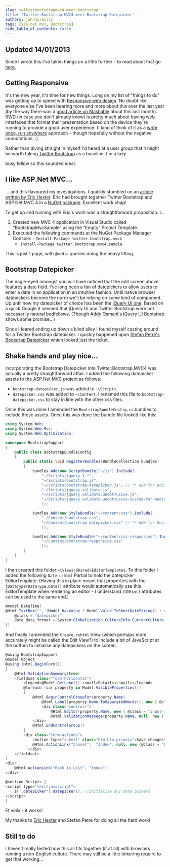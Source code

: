 ```yaml
---
slug: twitterbootstrapmvc4-meet-bootstrap
title: 'Twitter.Bootstrap.MVC4 meet Bootstrap Datepicker'
authors: johnnyreilly
tags: [asp.net mvc, Bootstrap]
hide_table_of_contents: false
---
```


## Updated 14/01/2013

Since I wrote this I've taken things on a little further - to read about that go [here](../2013-01-14-twitterbootstrapmvc4-meet-bootstrap_14/index.mdx).

<!--truncate-->

## Getting Responsive

It's the new year, it's time for new things. Long on my list of "things to do" was getting up to speed with [Responsive web design](http://en.wikipedia.org/wiki/Responsive_web_design). No doubt like everyone else I've been hearing more and more about this over the last year (by the way there was a [good article on Mashable](http://mashable.com/2012/12/11/responsive-web-design/) about this last month). RWD (in case you don't already know) is pretty much about having web interfaces that format their presentation based on the device they're running to provide a good user experience. (I kind of think of it as a [write once, run anywhere](http://en.wikipedia.org/wiki/Write_once,_run_anywhere) approach - though hopefully without the negative connotations...)

Rather than diving straight in myself I'd heard at a user group that it might be worth taking [Twitter Bootstrap](http://twitter.github.com/bootstrap/) as a baseline. I'm a <strike>lazy</strike>

busy fellow so this sounded ideal.

## I like ASP.Net MVC...

... and this flavoured my investigations. I quickly stumbled on an [article written by Eric Hexter](http://lostechies.com/erichexter/2012/11/20/twitter-bootstrap-mvc4-the-template-nuget-package-for-asp-net-mvc4-projects/). Eric had brought together Twitter Bootstrap and ASP.Net MVC 4 in a [NuGet package](http://nuget.org/packages/twitter.bootstrap.mvc4). Excellent work chap!

To get up and running with Eric's work was a straightforward proposition. I...

1. Created new MVC 4 application in Visual Studio called “BootstrapMvcSample” using the “Empty” Project Template.
2. Executed the following commands at the NuGet Package Manager Console: - `Install-Package twitter.bootstrap.mvc4`
   - `Install-Package twitter.bootstrap.mvc4.sample`

This is just 1 page, with `@media` queries doing the heavy lifting.

## Bootstrap Datepicker

The eagle-eyed amongst you will have noticed that the edit screen above features a date field. I've long been a fan of datepickers to allow users to enter a date in an application in an intuitive fashion. Until native browser datepickers become the norm we'll be relying on some kind of component. Up until now my datepicker of choice has been the [jQuery UI one](http://jqueryui.com/datepicker/). Based on a quick Google it seemed that jQuery UI and Twitter Bootstrap were not necessarily natural bedfellows. (Though [Addy Osmani's jQuery UI Bootstrap](http://addyosmani.github.com/jquery-ui-bootstrap/) shows some promise...)

Since I feared ending up down a blind alley I found myself casting around for a Twitter Bootstrap datepicker. I quickly happened upon [Stefan Petre's Bootstrap Datepicker](http://www.eyecon.ro/bootstrap-datepicker/) which looked just the ticket.

## Shake hands and play nice...

Incorporating the Bootstrap Datepicker into Twitter.Bootstrap.MVC4 was actually a pretty straightforward affair. I added the following datepicker assets to the ASP.Net MVC project as follows:

- `bootstrap-datepicker.js` was added to `~\Scripts`.
- `datepicker.css` was added to `~\Content`. I renamed this file to `bootstrap-datepicker.css` to stay in line with the other css files.

Once this was done I amended the `BootstrapBundleConfig.cs` bundles to include these assets. Once this was done the bundle file looked like this:

```cs
using System.Web;
using System.Web.Mvc;
using System.Web.Optimization;

namespace BootstrapSupport
{
    public class BootstrapBundleConfig
    {
        public static void RegisterBundles(BundleCollection bundles)
        {
            bundles.Add(new ScriptBundle("~/js").Include(
                "~/Scripts/jquery-1.*",
                "~/Scripts/bootstrap.js",
                "~/Scripts/bootstrap-datepicker.js", // ** NEW for Bootstrap Datepicker
                "~/Scripts/jquery.validate.js",
                "~/scripts/jquery.validate.unobtrusive.js",
                "~/Scripts/jquery.validate.unobtrusive-custom-for-bootstrap.js"
                ));

            bundles.Add(new StyleBundle("~/content/css").Include(
                "~/Content/bootstrap.css",
                "~/Content/bootstrap-datepicker.css" // ** NEW for Bootstrap Datepicker
                ));

            bundles.Add(new StyleBundle("~/content/css-responsive").Include(
                "~/Content/bootstrap-responsive.css"
                ));
        }
    }
}
```

I then created this folder:`~\Views\Shared\EditorTemplates`. To this folder I added the following `Date.cshtml` Partial to hold the datepicker EditorTemplate: (Having this in place meant that properties with the `[DataType(DataType.Date)]` attribute would automatically use this EditorTemplate when rendering an editor - I understand `[UIHint]` attributes can be used to the same end.)

```cs
@model DateTime?
@Html.TextBox("", (Model.HasValue ? Model.Value.ToShortDateString() : string.Empty), new {
    @class = "datepicker",
    data_date_format = System.Globalization.CultureInfo.CurrentCulture.DateTimeFormat.ShortDatePattern.ToLower()
})
```

And finally I amended the `Create.cshtml` View (which perhaps more accurately might be called the Edit View?) to include a bit of JavaScript at the bottom to initialise any datepickers on the screen.

```cs
@using BootstrapSupport
@model Object
@using (Html.BeginForm())
{
    @Html.ValidationSummary(true)
    <fieldset class="form-horizontal">
        <legend>@Model.GetLabel() <small>Details</small></legend>
        @foreach (var property in Model.VisibleProperties())
        {
            @Html.BeginControlGroupFor(property.Name)
                @Html.Label(property.Name.ToSeparatedWords(), new { @class = "control-label" })
                <div class="controls">
                    @Html.Editor(property.Name, new { @class = "input-xlarge" })
                    @Html.ValidationMessage(property.Name, null, new { @class = "help-inline" })
  	        </div>
            @Html.EndControlGroup()
        }
		<div class="form-actions">
            <button type="submit" class="btn btn-primary">Save changes</button>
            @Html.ActionLink("Cancel",  "Index", null, new {@class = "btn "})
          </div>
    </fieldset>
}
<div>
    @Html.ActionLink("Back to List", "Index")
</div>

@section Scripts {
<script type="text/javascript">
    $('.datepicker').datepicker(); //Initialise any date pickers
</script>
}
```

Et voilà - it works!

My thanks to [Eric Hexter](https://twitter.com/ehexter) and Stefan Petre for doing all the hard work!

## Still to do

I haven't really tested how this all fits together (if at all) with browsers running a non-English culture. There may still be a little tinkering require to get that working...
